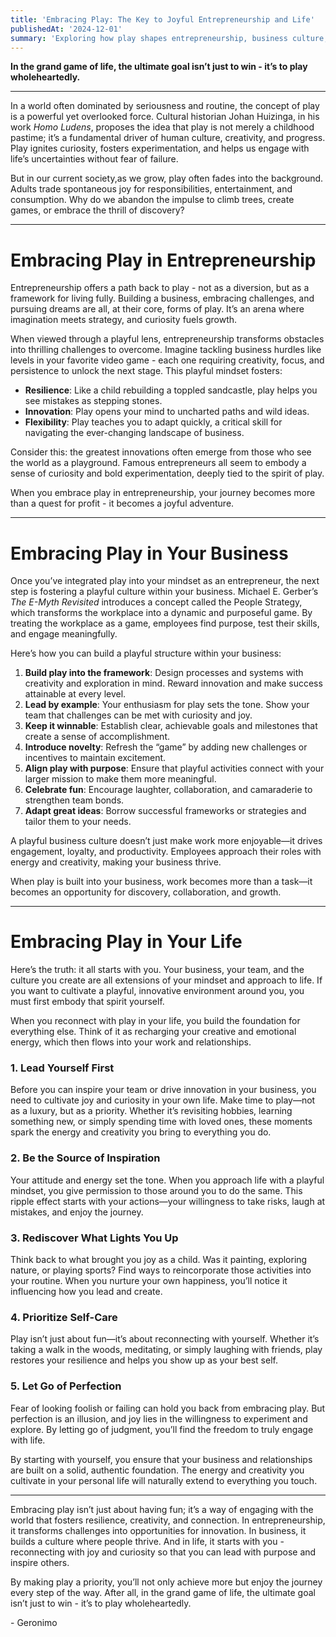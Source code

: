 ```yaml
---
title: 'Embracing Play: The Key to Joyful Entrepreneurship and Life'
publishedAt: '2024-12-01'
summary: 'Exploring how play shapes entrepreneurship, business culture, and personal life'
---
```


**In the grand game of life, the ultimate goal isn’t just to win - it’s to play wholeheartedly.**

---

In a world often dominated by seriousness and routine, the concept of play is a powerful yet overlooked force. Cultural historian Johan Huizinga, in his work *Homo Ludens*, proposes the idea that play is not merely a childhood pastime; it’s a fundamental driver of human culture, creativity, and progress. Play ignites curiosity, fosters experimentation, and helps us engage with life’s uncertainties without fear of failure.

But in our current society,as we grow, play often fades into the background. Adults trade spontaneous joy for responsibilities, entertainment, and consumption. Why do we abandon the impulse to climb trees, create games, or embrace the thrill of discovery?

---
# Embracing Play in Entrepreneurship

Entrepreneurship offers a path back to play - not as a diversion, but as a framework for living fully. Building a business, embracing challenges, and pursuing dreams are all, at their core, forms of play. It’s an arena where imagination meets strategy, and curiosity fuels growth. 

When viewed through a playful lens, entrepreneurship transforms obstacles into thrilling challenges to overcome. Imagine tackling business hurdles like levels in your favorite video game - each one requiring creativity, focus, and persistence to unlock the next stage. This playful mindset fosters:

- **Resilience**: Like a child rebuilding a toppled sandcastle, play helps you see mistakes as stepping stones.
- **Innovation**: Play opens your mind to uncharted paths and wild ideas.
- **Flexibility**: Play teaches you to adapt quickly, a critical skill for navigating the ever-changing landscape of business.

Consider this: the greatest innovations often emerge from those who see the world as a playground. Famous entrepreneurs all seem to embody a sense of curiosity and bold experimentation, deeply tied to the spirit of play. 

When you embrace play in entrepreneurship, your journey becomes more than a quest for profit - it becomes a joyful adventure.

---

# Embracing Play in Your Business

Once you’ve integrated play into your mindset as an entrepreneur, the next step is fostering a playful culture within your business. Michael E. Gerber’s *The E-Myth Revisited* introduces a concept called the People Strategy, which transforms the workplace into a dynamic and purposeful game. By treating the workplace as a game, employees find purpose, test their skills, and engage meaningfully.

Here’s how you can build a playful structure within your business:

1. **Build play into the framework**: Design processes and systems with creativity and exploration in mind. Reward innovation and make success attainable at every level.
2. **Lead by example**: Your enthusiasm for play sets the tone. Show your team that challenges can be met with curiosity and joy.
3. **Keep it winnable**: Establish clear, achievable goals and milestones that create a sense of accomplishment.
4. **Introduce novelty**: Refresh the “game” by adding new challenges or incentives to maintain excitement.
5. **Align play with purpose**: Ensure that playful activities connect with your larger mission to make them more meaningful.
6. **Celebrate fun**: Encourage laughter, collaboration, and camaraderie to strengthen team bonds.
7. **Adapt great ideas**: Borrow successful frameworks or strategies and tailor them to your needs.

A playful business culture doesn’t just make work more enjoyable—it drives engagement, loyalty, and productivity. Employees approach their roles with energy and creativity, making your business thrive.

When play is built into your business, work becomes more than a task—it becomes an opportunity for discovery, collaboration, and growth.

---

# Embracing Play in Your Life

Here’s the truth: it all starts with you. Your business, your team, and the culture you create are all extensions of your mindset and approach to life. If you want to cultivate a playful, innovative environment around you, you must first embody that spirit yourself.

When you reconnect with play in your life, you build the foundation for everything else. Think of it as recharging your creative and emotional energy, which then flows into your work and relationships.

### 1. **Lead Yourself First**
Before you can inspire your team or drive innovation in your business, you need to cultivate joy and curiosity in your own life. Make time to play—not as a luxury, but as a priority. Whether it’s revisiting hobbies, learning something new, or simply spending time with loved ones, these moments spark the energy and creativity you bring to everything you do.

### 2. **Be the Source of Inspiration**
Your attitude and energy set the tone. When you approach life with a playful mindset, you give permission to those around you to do the same. This ripple effect starts with your actions—your willingness to take risks, laugh at mistakes, and enjoy the journey.

### 3. **Rediscover What Lights You Up**
Think back to what brought you joy as a child. Was it painting, exploring nature, or playing sports? Find ways to reincorporate those activities into your routine. When you nurture your own happiness, you’ll notice it influencing how you lead and create.

### 4. **Prioritize Self-Care**
Play isn’t just about fun—it’s about reconnecting with yourself. Whether it’s taking a walk in the woods, meditating, or simply laughing with friends, play restores your resilience and helps you show up as your best self.

### 5. **Let Go of Perfection**
Fear of looking foolish or failing can hold you back from embracing play. But perfection is an illusion, and joy lies in the willingness to experiment and explore. By letting go of judgment, you’ll find the freedom to truly engage with life.

By starting with yourself, you ensure that your business and relationships are built on a solid, authentic foundation. The energy and creativity you cultivate in your personal life will naturally extend to everything you touch.

---

Embracing play isn’t just about having fun; it’s a way of engaging with the world that fosters resilience, creativity, and connection. In entrepreneurship, it transforms challenges into opportunities for innovation. In business, it builds a culture where people thrive. And in life, it starts with you - reconnecting with joy and curiosity so that you can lead with purpose and inspire others.

By making play a priority, you’ll not only achieve more but enjoy the journey every step of the way. After all, in the grand game of life, the ultimate goal isn’t just to win - it’s to play wholeheartedly.

\- Geronimo